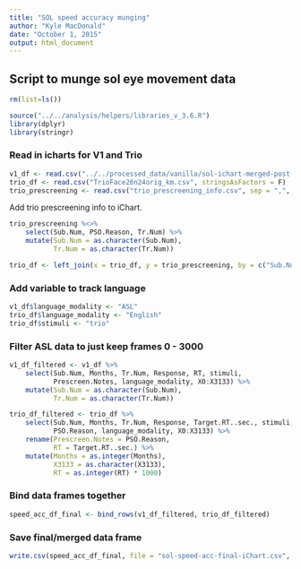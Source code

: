```yaml
---
title: "SOL speed accuracy munging"
author: "Kyle MacDonald"
date: "October 1, 2015"
output: html_document
---
```


## Script to munge sol eye movement data

```r
rm(list=ls())
```

```r
source("../../analysis/helpers/libraries_v_3.6.R")
library(dplyr)
library(stringr)
```

### Read in icharts for V1 and Trio

```r
v1_df <- read.csv("../../processed_data/vanilla/sol-ichart-merged-post-gating.csv", stringsAsFactors = F)
trio_df <- read.csv("TrioFace26n24orig_km.csv", stringsAsFactors = F)
trio_prescreening <- read.csv("trio_prescreening_info.csv", sep = ",", stringsAsFactors = F)
```

Add trio prescreening info to iChart.

```r
trio_prescreening %<>%
    select(Sub.Num, PSO.Reason, Tr.Num) %>% 
    mutate(Sub.Num = as.character(Sub.Num),
           Tr.Num = as.character(Tr.Num))

trio_df <- left_join(x = trio_df, y = trio_prescreening, by = c("Sub.Num", "Tr.Num"))
```

### Add variable to track language 

```r
v1_df$language_modality <- "ASL"
trio_df$language_modality <- "English"
trio_df$stimuli <- "trio"
```

### Filter ASL data to just keep frames 0 - 3000

```r
v1_df_filtered <- v1_df %>% 
    select(Sub.Num, Months, Tr.Num, Response, RT, stimuli,
           Prescreen.Notes, language_modality, X0:X3133) %>% 
    mutate(Sub.Num = as.character(Sub.Num),
           Tr.Num = as.character(Tr.Num)) 

trio_df_filtered <- trio_df %>% 
    select(Sub.Num, Months, Tr.Num, Response, Target.RT..sec., stimuli,
           PSO.Reason, language_modality, X0:X3133) %>% 
    rename(Prescreen.Notes = PSO.Reason,
           RT = Target.RT..sec.) %>% 
    mutate(Months = as.integer(Months),
           X3133 = as.character(X3133),
           RT = as.integer(RT) * 1000)
```

### Bind data frames together

```r
speed_acc_df_final <- bind_rows(v1_df_filtered, trio_df_filtered)
```

### Save final/merged data frame

```r
write.csv(speed_acc_df_final, file = "sol-speed-acc-final-iChart.csv", row.names = F, na = "NA")
```